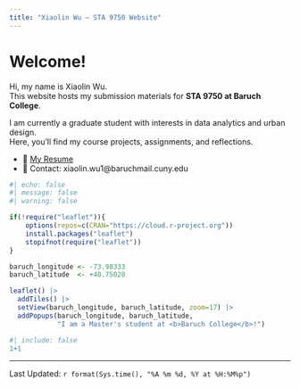 ```yaml
---
title: "Xiaolin Wu — STA 9750 Website"
---
```


# Welcome!

Hi, my name is Xiaolin Wu.\
This website hosts my submission materials for **STA 9750 at Baruch College**.

I am currently a graduate student with interests in data analytics and urban design.\
Here, you’ll find my course projects, assignments, and reflections.

-   📄 [My Resume](Xiaolin_Wu_Resume.pdf)\
-   📧 Contact: xiaolin.wu1\@baruchmail.cuny.edu

```r
#| echo: false
#| message: false
#| warning: false

if(!require("leaflet")){
    options(repos=c(CRAN="https://cloud.r-project.org"))
    install.packages("leaflet")
    stopifnot(require("leaflet"))
}

baruch_longitude <- -73.98333
baruch_latitude  <- +40.75028

leaflet() |>
  addTiles() |>
  setView(baruch_longitude, baruch_latitude, zoom=17) |>
  addPopups(baruch_longitude, baruch_latitude, 
            "I am a Master's student at <b>Baruch College</b>!")
```

```r
#| include: false
1+1
```
--------------
Last Updated: `r format(Sys.time(), "%A %m %d, %Y at %H:%M%p")`


